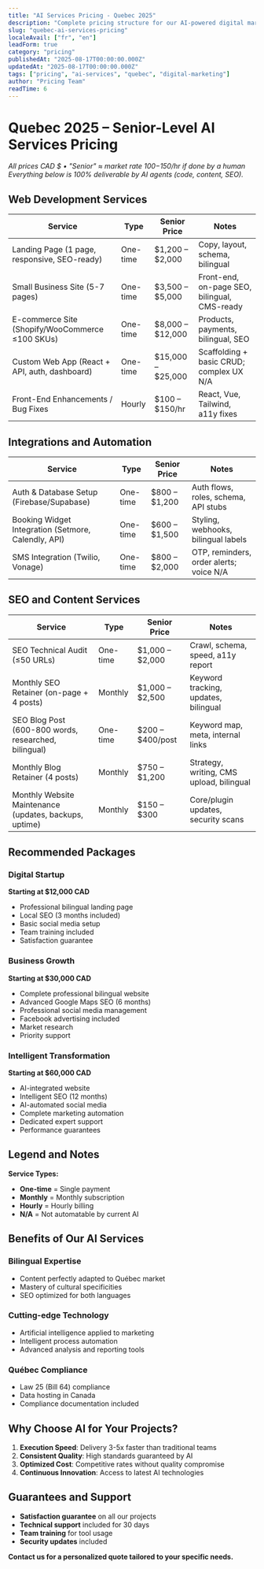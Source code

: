 ---
title: "AI Services Pricing - Quebec 2025"
description: "Complete pricing structure for our AI-powered digital marketing services, tailored for the Quebec market with bilingual expertise."
slug: "quebec-ai-services-pricing"
localeAvail: ["fr", "en"]
leadForm: true
category: "pricing"
publishedAt: "2025-08-17T00:00:00.000Z"
updatedAt: "2025-08-17T00:00:00.000Z"
tags: ["pricing", "ai-services", "quebec", "digital-marketing"]
author: "Pricing Team"
readTime: 6
---

# Quebec 2025 – Senior-Level AI Services Pricing

*All prices CAD $ • "Senior" ≈ market rate $100-$150/hr if done by a human*  
*Everything below is 100% deliverable by AI agents (code, content, SEO).*

## Web Development Services

| Service | Type | Senior Price | Notes |
|---|---|---|---|
| Landing Page (1 page, responsive, SEO-ready) | One-time | $1,200 – $2,000 | Copy, layout, schema, bilingual |
| Small Business Site (5-7 pages) | One-time | $3,500 – $5,000 | Front-end, on-page SEO, bilingual, CMS-ready |
| E-commerce Site (Shopify/WooCommerce ≤100 SKUs) | One-time | $8,000 – $12,000 | Products, payments, bilingual, SEO |
| Custom Web App (React + API, auth, dashboard) | One-time | $15,000 – $25,000 | Scaffolding + basic CRUD; complex UX N/A |
| Front-End Enhancements / Bug Fixes | Hourly | $100 – $150/hr | React, Vue, Tailwind, a11y fixes |

## Integrations and Automation

| Service | Type | Senior Price | Notes |
|---|---|---|---|
| Auth & Database Setup (Firebase/Supabase) | One-time | $800 – $1,200 | Auth flows, roles, schema, API stubs |
| Booking Widget Integration (Setmore, Calendly, API) | One-time | $600 – $1,500 | Styling, webhooks, bilingual labels |
| SMS Integration (Twilio, Vonage) | One-time | $800 – $2,000 | OTP, reminders, order alerts; voice N/A |

## SEO and Content Services

| Service | Type | Senior Price | Notes |
|---|---|---|---|
| SEO Technical Audit (≤50 URLs) | One-time | $1,000 – $2,000 | Crawl, schema, speed, a11y report |
| Monthly SEO Retainer (on-page + 4 posts) | Monthly | $1,000 – $2,500 | Keyword tracking, updates, bilingual |
| SEO Blog Post (600-800 words, researched, bilingual) | One-time | $200 – $400/post | Keyword map, meta, internal links |
| Monthly Blog Retainer (4 posts) | Monthly | $750 – $1,200 | Strategy, writing, CMS upload, bilingual |
| Monthly Website Maintenance (updates, backups, uptime) | Monthly | $150 – $300 | Core/plugin updates, security scans |

## Recommended Packages

### Digital Startup
**Starting at $12,000 CAD**
- Professional bilingual landing page
- Local SEO (3 months included)
- Basic social media setup
- Team training included
- Satisfaction guarantee

### Business Growth
**Starting at $30,000 CAD**
- Complete professional bilingual website
- Advanced Google Maps SEO (6 months)
- Professional social media management
- Facebook advertising included
- Market research
- Priority support

### Intelligent Transformation
**Starting at $60,000 CAD**
- AI-integrated website
- Intelligent SEO (12 months)
- AI-automated social media
- Complete marketing automation
- Dedicated expert support
- Performance guarantees

## Legend and Notes

**Service Types:**
- **One-time** = Single payment
- **Monthly** = Monthly subscription
- **Hourly** = Hourly billing
- **N/A** = Not automatable by current AI

## Benefits of Our AI Services

### Bilingual Expertise
- Content perfectly adapted to Québec market
- Mastery of cultural specificities
- SEO optimized for both languages

### Cutting-edge Technology
- Artificial intelligence applied to marketing
- Intelligent process automation
- Advanced analysis and reporting tools

### Québec Compliance
- Law 25 (Bill 64) compliance
- Data hosting in Canada
- Compliance documentation included

## Why Choose AI for Your Projects?

1. **Execution Speed**: Delivery 3-5x faster than traditional teams
2. **Consistent Quality**: High standards guaranteed by AI
3. **Optimized Cost**: Competitive rates without quality compromise
4. **Continuous Innovation**: Access to latest AI technologies

## Guarantees and Support

- **Satisfaction guarantee** on all our projects
- **Technical support** included for 30 days
- **Team training** for tool usage
- **Security updates** included

**Contact us for a personalized quote tailored to your specific needs.**
